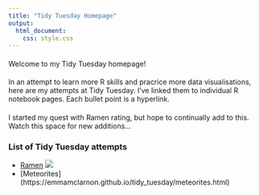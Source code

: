 ---
title: "Tidy Tuesday Homepage" 
output:
  html_document:
    css: style.css
---

#### {#p }



Welcome to  my Tidy Tuesday homepage!


#### {#p2 }
In an attempt to learn more R skills and pracrice more data visualisations, here are my attempts at Tidy Tuesday.  I've linked them to individual R notebook pages. Each bullet point is a hyperlink.

#### {#p2 }

I started my quest with Ramen rating, but hope to continually add to this.  Watch this space for new additions...

### List of Tidy Tuesday attempts


* [Ramen](https://emmamclarnon.github.io/tidy_tuesday/ramen_tidy.html) ![](ramen2png.png)
* [Meteorites] (https://emmamclarnon.github.io/tidy_tuesday/meteorites.html)

